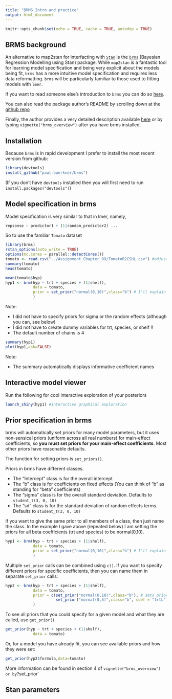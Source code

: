 ```yaml
---
title: "BRMS Intro and practice"
output: html_document
---
```


```r
knitr::opts_chunk$set(echo = TRUE, cache = TRUE, autodep = TRUE)
```

## BRMS background

An alternative to map2stan for interfacting with [`Stan`](http://mc-stan.org/) is the [`brms`](https://github.com/paul-buerkner/brms) (Bayesian Regression Modelling using Stan) package.  While `map2stan` is a fantastic tool for learning model specification and being very explicit about the models being fit, `brms` has a more intuitive model specification and requires less data reformatting.  `brms` will be particularly familiar to those used to fitting models with `lmer`.

If you want to read someone else's introduction to `brms` you can do so [here](https://thinkinator.com/2016/01/12/r-users-will-now-inevitably-become-bayesians/).

You can also read the package author's README by scrolling down at the [github repo](https://github.com/paul-buerkner/brms)

Finally, the author provides a very detailed description available [here](https://cran.r-project.org/web/packages/brms/vignettes/brms_overview.pdf) or by typing `vignette("brms_overview")` after you have brms installed.

## Installation

Because `brms` is in rapid development I prefer to install the most recent version from github:

```r
library(devtools)
install_github("paul-buerkner/brms")
```

(If you don't have `devtools` installed then you will first need to run `install.packages("devtools")`)

## Model specification in brms

Model specification is very similar to that in lmer, namely,

```r
repsonse ~ predictor1 + (1|random_predictor2) ...
```

So to use the familiar `Tomato` dataset

```r
library(brms)
rstan_options(auto_write = TRUE)
options(mc.cores = parallel::detectCores())
tomato <- read.csv("../Assignment_Chapter_09/TomatoR2CSHL.csv") #adjust path as necesary
summary(tomato)
head(tomato)
```

```r
mean(tomato$hyp)
hyp1 <- brm(hyp ~ trt + species + (1|shelf),
            data = tomato,
            prior = set_prior("normal(0,10)",class="b") # I'll explain priors in the next section
            ) 
```

Note:

* I did not have to specify priors for sigma or the random effects (although you can, see below)
* I did not have to create dummy variables for trt, species, or shelf !!
* The default number of chains is 4
```r
summary(hyp1)
plot(hyp1,ask=FALSE)
```

Note:

* The summary automatically displays informative coefficient names 

## Interactive model viewer

Run the following for cool interactive exploration of your posteriors
```r
launch_shiny(hyp1) #interactive graphical exploration
```


## Prior specification in brms

brms will automatically set priors for many model parameters, but it uses non-sensical priors (uniform across all real numbers) for main-effect coefficients, so __you must set priors for your main-effect coefficients__.  Most other priors have reasonable defaults.

The function for setting priors is `set_priors()`.  

Priors in brms have different classes.

* The "Intercept" class is for the overall intercept
* The "b" class is for coefficients on fixed effects (You can think of "b" as standing for "beta" coefficients)
* The "sigma" class is for the overall standard deviation.  Defaults to `student_t(3, 0, 10)`
* The "sd" class is for the standard deviation of random effects terms.  Defaults to `student_t(3, 0, 10)`

If you want to give the same prior to all members of a class, then just name the class.  In the example I gave above (repeated below) I am setting the priors for all beta coefficients (trt and species) to be normal(0,10).

```r
hyp1 <- brm(hyp ~ trt + species + (1|shelf),
            data = tomato,
            prior = set_prior("normal(0,10)",class="b") # I'll explain priors in the next section
            ) 
```

Multiple `set_prior` calls can be combined using `c()`.  If you want to specify different priors for specific coefficients, then you can name them in separate `set_prior` calls:

```r
hyp2 <- brm(hyp ~ trt + species + (1|shelf),
            data = tomato,
            prior = c(set_prior("normal(0,10)",class="b"), # sets prior for all b coefficients not otherwise specified
                      set_prior("normal(0,5)",class="b", coef = "trtL"))
            ) 
```

To see all priors that you could specify for a given model and what they are called, use `get_prior()`

```r
get_prior(hyp ~ trt + species + (1|shelf),
            data = tomato)
```

Or, for a model you have already fit, you can see available priors and how they were set:

```r
get_prior(hyp2$formula,data=tomato)
```


More information can be found in section 4 of `vignette("brms_overview") or by `?set_prior`



## Stan parameters



